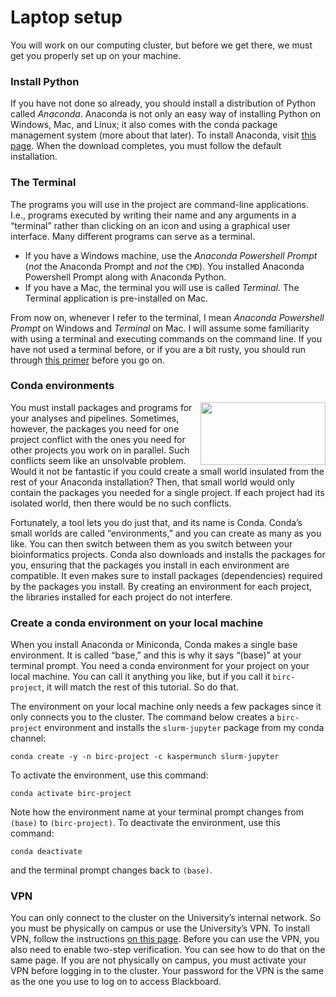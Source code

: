 
# Laptop setup

You will work on our computing cluster, but before we get there, we must get you properly set up on your machine.

### Install Python

If you have not done so already, you should install a distribution of Python called *Anaconda*. Anaconda is not only an easy way of installing Python on Windows, Mac, and Linux; it also comes with the conda package management system (more about that later). To install Anaconda, visit  [this page](https://www.anaconda.com/download). When the download completes, you must follow the default installation.

### The Terminal

The programs you will use in the project are command-line applications. I.e., programs executed by writing their name and any arguments in a "terminal" rather than clicking on an icon and using a graphical user interface. Many different programs can serve as a terminal.

- If you have a Windows machine, use the *Anaconda Powershell Prompt* (*not* the Anaconda Prompt and *not* the `CMD`). You installed Anaconda Powershell Prompt along with Anaconda Python. 
- If you have a Mac, the terminal you will use is called *Terminal*. The Terminal application is pre-installed on Mac. 

From now on, whenever I refer to the terminal, I mean *Anaconda Powershell Prompt* on Windows and *Terminal* on Mac. I will assume some familiarity with using a terminal and executing commands on the command line. If you have not used a terminal before, or if you are a bit rusty, you should run through [this primer](https://lifehacker.com/5633909/who-needs-a-mouse-learn-to-use-the-command-line-for-almost-anything) before you go on.

### Conda environments

<img src="https://docs.conda.io/en/latest/_images/conda_logo.svg" align="right" width="200" height="100" />

You must install packages and programs for your analyses and pipelines. Sometimes, however, the packages you need for one project conflict with the ones you need for other projects you work on in parallel. Such conflicts seem like an unsolvable problem. Would it not be fantastic if you could create a small world insulated from the rest of your Anaconda installation? Then, that small world would only contain the packages you needed for a single project. If each project had its isolated world, then there would be no such conflicts. 

Fortunately, a tool lets you do just that, and its name is Conda. Conda's small worlds are called "environments," and you can create as many as you like. You can then switch between them as you switch between your bioinformatics projects. Conda also downloads and installs the packages for you, ensuring that the packages you install in each environment are compatible. It even makes sure to install packages (dependencies) required by the packages you install. By creating an environment for each project, the libraries installed for each project do not interfere.

### Create a conda environment on your local machine

When you install Anaconda or Miniconda, Conda makes a single base environment. It is called "base," and this is why it says "(base)" at your terminal prompt. You need a conda environment for your project on your local machine. You can call it anything you like, but if you call it `birc-project`, it will match the rest of this tutorial. So do that.

The environment on your local machine only needs a few packages since it only connects you to the cluster. The command below creates a `birc-project` environment and installs the `slurm-jupyter` package from my conda channel:

    conda create -y -n birc-project -c kaspermunch slurm-jupyter

To activate the environment, use this command:

	conda activate birc-project

Note how the environment name at your terminal prompt changes from `(base)` to `(birc-project)`. To deactivate the environment, use this command:

	conda deactivate

and the terminal prompt changes back to `(base)`.

### VPN

You can only connect to the cluster on the University's internal network. So you must be physically on campus or use the University's VPN. To install VPN, follow the instructions [on this page](https://studerende.au.dk/it-support/vpn/). Before you can use the VPN, you also need to enable two-step verification. You can see how to do that on the same page. If you are not physically on campus, you must activate your VPN before logging in to the cluster. Your password for the VPN is the same as the one you use to log on to access Blackboard.

